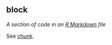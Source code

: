 ## block

<dfn>A section of code in an [R Markdown](r.html#r-markdown) file</dfn>

See [chunk](c.html#chunk).


